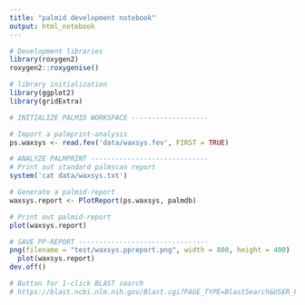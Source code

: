 ```yaml
---
title: "palmid development notebook"
output: html_notebook
---
```


```r
# Development libraries
library(roxygen2)
roxygen2::roxygenise()
```

```r
# library initialization
library(ggplot2)
library(gridExtra)
```

```r
# INITIALIZE PALMID WORKSPACE -------------------

# Import a palmprint-analysis
ps.waxsys <- read.fev('data/waxsys.fev', FIRST = TRUE)

```

```r
# ANALYZE PALMPRINT -----------------------------
# Print out standard palmscan report
system('cat data/waxsys.txt')

# Generate a palmid-report
waxsys.report <- PlotReport(ps.waxsys, palmdb)

# Print out palmid-report
plot(waxsys.report)
```

```r
# SAVE PP-REPORT --------------------------------
png(filename = "test/waxsys.ppreport.png", width = 800, height = 400)
  plot(waxsys.report)
dev.off()
```


```r
# Button for 1-click BLAST search
# https://blast.ncbi.nlm.nih.gov/Blast.cgi?PAGE_TYPE=BlastSearch&USER_FORMAT_DEFAULTS=on&SET_SAVED_SEARCH=true&PAGE=Proteins&PROGRAM=blastp&QUERY=FQGDIAGWDTRVSEYELQNEQRICEERAESEDHRRKIRTIYECYRSPIIRVQDADGNLMWLHGRGQRMSGTIVTYAMNTITNAIIQQAVSKDLGNTYGRENRLISGDDCLV&JOB_TITLE=SRR9968562_waxsystermes_virus_microassembly&GAPCOSTS=11%201&DATABASE=nr&BLAST_PROGRAMS=blastp&MAX_NUM_SEQ=100&SHORT_QUERY_ADJUST=on&EXPECT=0.05&WORD_SIZE=6&MATRIX_NAME=BLOSUM62&COMPOSITION_BASED_STATISTICS=2&EQ_MENU=Enter%20organism%20name%20or%20id--completions%20will%20be%20suggested&PROG_DEFAULTS=on&SHOW_OVERVIEW=on&SHOW_LINKOUT=on&ALIGNMENT_VIEW=Pairwise&MASK_CHAR=2&MASK_COLOR=1&GET_SEQUENCE=on&NEW_VIEW=on&NUM_OVERVIEW=100&DESCRIPTIONS=100&ALIGNMENTS=100&FORMAT_OBJECT=Alignment&FORMAT_TYPE=HTML

```
